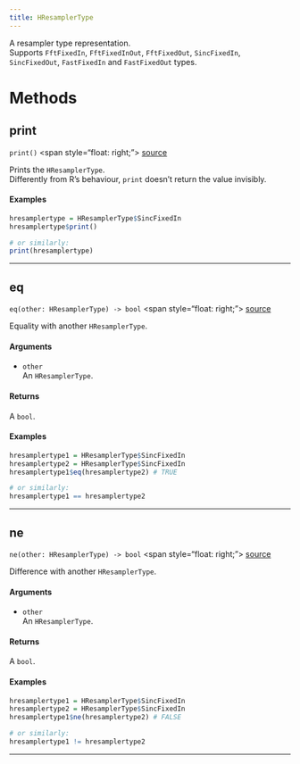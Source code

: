 ```yaml
---
title: HResamplerType
---
```


A resampler type representation. \
Supports `FftFixedIn`, `FftFixedInOut`, `FftFixedOut`, `SincFixedIn`, `SincFixedOut`,
`FastFixedIn` and `FastFixedOut` types. \

# Methods

## print

`print()` \<span style="float: right;"> [source](https://github.com/daniellga/harmonium/tree/master/r-harmonium/src/rust/src/hresamplertype.rs#L45) </span> \

Prints the `HResamplerType`. \
Differently from R's behaviour, `print` doesn't return the value invisibly. \

#### Examples

```r
hresamplertype = HResamplerType$SincFixedIn
hresamplertype$print()

# or similarly:
print(hresamplertype)
```

_________

## eq

`eq(other: HResamplerType) -> bool` \<span style="float: right;"> [source](https://github.com/daniellga/harmonium/tree/master/r-harmonium/src/rust/src/hresamplertype.rs#L79) </span> \

Equality with another `HResamplerType`.

#### Arguments

* `other` \
An `HResamplerType`. \

#### Returns

A `bool`.

#### Examples

```r
hresamplertype1 = HResamplerType$SincFixedIn
hresamplertype2 = HResamplerType$SincFixedIn
hresamplertype1$eq(hresamplertype2) # TRUE

# or similarly:
hresamplertype1 == hresamplertype2
```

_________

## ne

`ne(other: HResamplerType) -> bool` \<span style="float: right;"> [source](https://github.com/daniellga/harmonium/tree/master/r-harmonium/src/rust/src/hresamplertype.rs#L114) </span> \

Difference with another `HResamplerType`.

#### Arguments

* `other` \
An `HResamplerType`. \

#### Returns

A `bool`.

#### Examples

```r
hresamplertype1 = HResamplerType$SincFixedIn
hresamplertype2 = HResamplerType$SincFixedIn
hresamplertype1$ne(hresamplertype2) # FALSE

# or similarly:
hresamplertype1 != hresamplertype2
```

_________
